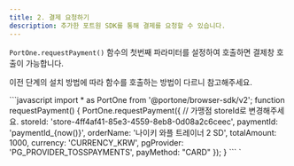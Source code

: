 ```yaml
---
title: 2. 결제 요청하기
description: 추가한 포트원 SDK를 통해 결제를 요청할 수 있습니다.
---
```




`PortOne.requestPayment()` 함수의 첫번째 파라미터를 설정하여 호출하면 결제창 호출이 가능합니다.

이전 단계의 설치 방법에 따라 함수를 호출하는 방법이 다르니 참고해주세요.

<Tabs>
<Tab title="NPM으로 추가한 경우">
```javascript
import * as PortOne from '@portone/browser-sdk/v2';
function requestPayment() {
  PortOne.requestPayment({
    // 가맹점 storeId로 변경해주세요.
    storeId: 'store-4ff4af41-85e3-4559-8eb8-0d08a2c6ceec',
    paymentId: 'paymentId_{now()}',
    orderName: '나이키 와플 트레이너 2 SD',
    totalAmount: 1000,
    currency: 'CURRENCY_KRW',
    pgProvider: 'PG_PROVIDER_TOSSPAYMENTS',
    payMethod: "CARD"
  });
}
```

</Tab>

<Tab title="<script> 태그로 추가한 경우">
`<script>` 태그를 이용해 추가한 경우 전역 객체 `window`에 `PortOne` 객체가 추가됩니다.

```html
<script>
  function requestPayment() {
    PortOne.requestPayment({
      // 가맹점 storeId로 변경해주세요.
      storeId: 'store-4ff4af41-85e3-4559-8eb8-0d08a2c6ceec',
      paymentId: 'paymentId_{now()}',
      orderName: '나이키 와플 트레이너 2 SD',
      totalAmount: 1000,
      currency: 'CURRENCY_KRW',
      pgProvider: 'PG_PROVIDER_TOSSPAYMENTS',
      payMethod: "CARD"
    });
  }
</script>
```

</Tab>
</Tabs>

<Hint style="info">
**주문번호(paymentId) 생성 시 유의사항**

주문번호는 결제창 요청 시 항상 **고유 값**으로 채번 되어야 합니다. 결제 완료 이후 **결제 위변조** 대사 작업시 주문번호를 이용하여 검증이 필요하므로 주문번호는 가맹점 서버에서 고유하게(**unique**)채번하여 **DB에 저장**해주세요

</Hint>

